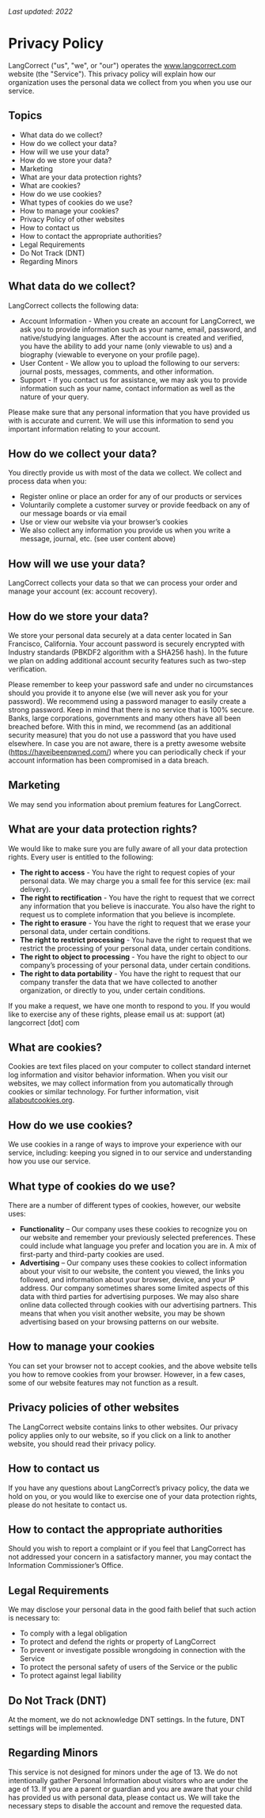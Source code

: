
_Last updated: 2022_


# Privacy Policy

LangCorrect ("us", "we", or "our") operates the www.langcorrect.com website (the "Service"). This privacy policy will explain how our organization uses the personal data we collect from you when you use our service.

## Topics

-   What data do we collect?
-   How do we collect your data?
-   How will we use your data?
-   How do we store your data?
-   Marketing
-   What are your data protection rights?
-   What are cookies?
-   How do we use cookies?
-   What types of cookies do we use?
-   How to manage your cookies?
-   Privacy Policy of other websites
-   How to contact us
-   How to contact the appropriate authorities?
-   Legal Requirements
-   Do Not Track (DNT)
-   Regarding Minors

## What data do we collect?

LangCorrect collects the following data:

-   Account Information - When you create an account for LangCorrect, we ask you to provide information such as your name, email, password, and native/studying languages. After the account is created and verified, you have the ability to add your name (only viewable to us) and a biography (viewable to everyone on your profile page).
-   User Content - We allow you to upload the following to our servers: journal posts, messages, comments, and other information.
-   Support - If you contact us for assistance, we may ask you to provide information such as your name, contact information as well as the nature of your query.

Please make sure that any personal information that you have provided us with is accurate and current. We will use this information to send you important information relating to your account.

## How do we collect your data?

You directly provide us with most of the data we collect. We collect and process data when you:

-   Register online or place an order for any of our products or services
-   Voluntarily complete a customer survey or provide feedback on any of our message boards or via email
-   Use or view our website via your browser’s cookies
-   We also collect any information you provide us when you write a message, journal, etc. (see user content above)

## How will we use your data?

LangCorrect collects your data so that we can process your order and manage your account (ex: account recovery).

## How do we store your data?

We store your personal data securely at a data center located in San Francisco, California. Your account password is securely encrypted with Industry standards (PBKDF2 algorithm with a SHA256 hash). In the future we plan on adding additional account security features such as two-step verification.

Please remember to keep your password safe and under no circumstances should you provide it to anyone else (we will never ask you for your password). We recommend using a password manager to easily create a strong password. Keep in mind that there is no service that is 100% secure. Banks, large corporations, governments and many others have all been breached before. With this in mind, we recommend (as an additional security measure) that you do not use a password that you have used elsewhere. In case you are not aware, there is a pretty awesome website (https://haveibeenpwned.com/) where you can periodically check if your account information has been compromised in a data breach.

## Marketing

We may send you information about premium features for LangCorrect.

## What are your data protection rights?

We would like to make sure you are fully aware of all your data protection rights. Every user is entitled to the following:

-   **The right to access** - You have the right to request copies of your personal data. We may charge you a small fee for this service (ex: mail delivery).
-   **The right to rectification** - You have the right to request that we correct any information that you believe is inaccurate. You also have the right to request us to complete information that you believe is incomplete.
-   **The right to erasure** - You have the right to request that we erase your personal data, under certain conditions.
-   **The right to restrict processing** - You have the right to request that we restrict the processing of your personal data, under certain conditions.
-   **The right to object to processing** - You have the right to object to our company’s processing of your personal data, under certain conditions.
-   **The right to data portability** - You have the right to request that our company transfer the data that we have collected to another organization, or directly to you, under certain conditions.

If you make a request, we have one month to respond to you. If you would like to exercise any of these rights, please email us at: support (at) langcorrect [dot] com

## What are cookies?

Cookies are text files placed on your computer to collect standard internet log information and visitor behavior information. When you visit our websites, we may collect information from you automatically through cookies or similar technology. For further information, visit [allaboutcookies.org](https://allaboutcookies.org).

## How do we use cookies?

We use cookies in a range of ways to improve your experience with our service, including: keeping you signed in to our service and understanding how you use our service.

## What type of cookies do we use?

There are a number of different types of cookies, however, our website uses:

-   **Functionality** – Our company uses these cookies to recognize you on our website and remember your previously selected preferences. These could include what language you prefer and location you are in. A mix of first-party and third-party cookies are used.
-   **Advertising** – Our company uses these cookies to collect information about your visit to our website, the content you viewed, the links you followed, and information about your browser, device, and your IP address. Our company sometimes shares some limited aspects of this data with third parties for advertising purposes. We may also share online data collected through cookies with our advertising partners. This means that when you visit another website, you may be shown advertising based on your browsing patterns on our website.

## How to manage your cookies

You can set your browser not to accept cookies, and the above website tells you how to remove cookies from your browser. However, in a few cases, some of our website features may not function as a result.

## Privacy policies of other websites

The LangCorrect website contains links to other websites. Our privacy policy applies only to our website, so if you click on a link to another website, you should read their privacy policy.

## How to contact us

If you have any questions about LangCorrect’s privacy policy, the data we hold on you, or you would like to exercise one of your data protection rights, please do not hesitate to contact us.

## How to contact the appropriate authorities

Should you wish to report a complaint or if you feel that LangCorrect has not addressed your concern in a satisfactory manner, you may contact the Information Commissioner’s Office.

## Legal Requirements

We may disclose your personal data in the good faith belief that such action is necessary to:

-   To comply with a legal obligation
-   To protect and defend the rights or property of LangCorrect
-   To prevent or investigate possible wrongdoing in connection with the Service
-   To protect the personal safety of users of the Service or the public
-   To protect against legal liability

## Do Not Track (DNT)

At the moment, we do not acknowledge DNT settings. In the future, DNT settings will be implemented.

## Regarding Minors

This service is not designed for minors under the age of 13. We do not intentionally gather Personal Information about visitors who are under the age of 13. If you are a parent or guardian and you are aware that your child has provided us with personal data, please contact us. We will take the necessary steps to disable the account and remove the requested data.
